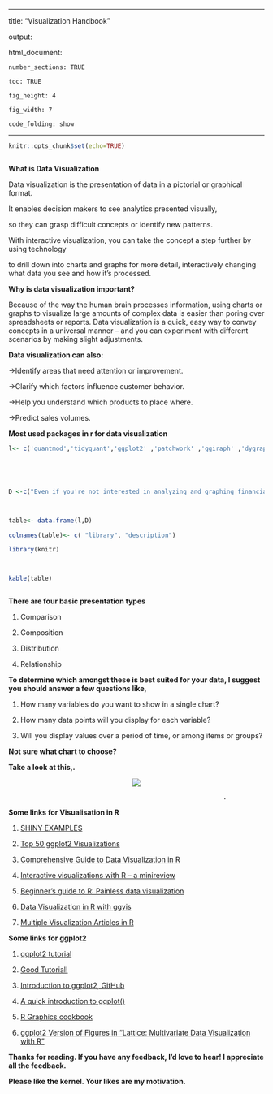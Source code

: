 


---

title: "Visualization Handbook"

output:

  html_document:

    number_sections: TRUE

    toc: TRUE

    fig_height: 4

    fig_width: 7

    code_folding: show

---



```r

knitr::opts_chunk$set(echo=TRUE)



```



                                                                         

                                                                         

                                                                



**What is Data Visualization**



Data visualization is the presentation of data in a pictorial or graphical format. 

It enables decision makers to see analytics presented visually, 

so they can grasp difficult concepts or identify new patterns.

With interactive visualization, you can take the concept a step further by using technology 

to drill down into charts and graphs for more detail, interactively changing what data you see and how it’s processed.



                                                                         

                                                                         

                                                                



**Why is data visualization important?**



Because of the way the human brain processes information, using charts or graphs to visualize large amounts of complex data is easier than poring over spreadsheets or reports. Data visualization is a quick, easy way to convey concepts in a universal manner – and you can experiment with different scenarios by making slight adjustments.



                                                                         

                                                                         

                                                                





**Data visualization can also:**



->Identify areas that need attention or improvement.                                                                                                                                                                                                                        

->Clarify which factors influence customer behavior.                                                                                                                                                                                                                        

->Help you understand which products to place where.                                                                                                                                                                                                                        

->Predict sales volumes.                                                                                                                                                                                                                        



                                                                         

                                                                         

                                                                



**Most used packages in r for data visualization**

```r



l<- c('quantmod','tidyquant','ggplot2' ,'patchwork' ,'ggiraph' ,'dygraphs','googleVis' ,'metricsgraphics','RColorBrewer','shiny','flexdashboard','rcdimple','plotly','highcharter')





D <-c("Even if you're not interested in analyzing and graphing financial investment data, quantmod has easy-to-use functions for importing economic as well as financial data from sources like the Federal Reserve. ","Another financial package that's useful for importing, analyzing and visualizing data, integrating aspects of other popular finance packages as well as tidyverse tools. With thorough documentation.","Powerful, flexible and well-thought-out dataviz package following 'grammar of graphics' syntax to create static graphics, but be prepared for a steep learning curve. ","Easily combine ggplot2 plots and keep the new, merged plot a ggplot2 object. plot_layout() adds ability to set columns, rows, and relative sizes of each component graphic. ","Make ggplot2 plots interactive with this extension's new geom functions such geom_bar_interactive and arguments for tooltips and JavaScript onclicks.","Create HTML/JavaScript graphs of time series - one-line command if your data is an xts object.","Tap into the Google Charts API using R.","R interface to the metricsgraphics JavaScript library for bare-bones line, scatterplot and bar charts. ","Not a designer? RColorBrewer helps you select color pallettes for your visualizations. ","Turn R data into interactive Web applications. I've seen some nice (if sometimes sluggish) apps and it's got many enthusiasts.","If Shiny is too complex and involved for your needs, this package offers a simpler (if somewhat less robust) solution based on R Markdown.","R interface to the dimple JavaScript library with numerous customization options. Good choice for JavaScript bar charts, among others.","R interface to the Plotly JavaScript library that was open-sourced in late 2015. Basic graphs have a distinctive look which may not be for everyone, but it's full-featured, relatively easy to learn (especially if you know ggplot2) and includes a ggplotly() function to turn graphs created with ggplot2 interactive. ","R wrapper for the robust and well documented Highcharts JavaScript library, one of my favorite choices for presentation-quality interactive graphics. The package uses ggplot2-like syntax, including options for handling both long and wide data, and comes with plenty of examples. Note that apaid Highcharts license is needed to use this for commercial or government work (it's free for personal and non-profit projects).")



table<- data.frame(l,D)

colnames(table)<- c( "library", "description")

library(knitr)



kable(table)



```



                                                                         

                                                                         

                                                                



                                                                         

                                                                         

                                                                



**There are four basic presentation types**   



1. Comparison                                                                         

2. Composition                                                                         

3. Distribution                                                                         

4. Relationship                                                                         



                                                                         

                                                                         

                                                                

**To determine which amongst these is best suited for your data, I suggest you should answer a few questions like,**



1. How many variables do you want to show in a single chart?                                                                                                                                                                                                                        

2. How many data points will you display for each variable?                                                                                                                                                                                                                        

3. Will you display values over a period of time, or among items or groups?                                                                                                                                                                                                                        



                                                                         

**Not sure what chart to choose?**                                                                         

**Take a look at this,.**                                                                                                                                                  



                                                                         

                                                                



<center><img src="https://cdn-images-1.medium.com/max/1600/1*JxbqIQmD_E3M3I7Tjo0OqA.jpeg"></center>         



                                                                         

                                                                         

                                                               . 



**Some links for Visualisation in R**                                                                                                                                                                                                                       





1. [SHINY EXAMPLES](https://github.com/rstudio/shiny-examples)                                                                                                                                                                                                                        

2. [Top 50 ggplot2 Visualizations](http://r-statistics.co/Top50-Ggplot2-Visualizations-MasterList-R-Code.html)                                                                                                                                                                                                                        

3. [Comprehensive Guide to Data Visualization in R](https://www.analyticsvidhya.com/blog/2015/07/guide-data-visualization-r/)                                                                                                                                                                                                                        

4. [Interactive visualizations with R – a minireview](https://www.r-bloggers.com/interactive-visualizations-with-r-a-minireview/)                                                                                                                                                                                                                        

5. [Beginner's guide to R: Painless data visualization](https://www.computerworld.com/article/2497304/business-intelligence/business-intelligence-beginner-s-guide-to-r-painless-data-visualization.html)                                                                                                                                                                                                                        

6. [Data Visualization in R with ggvis](https://www.datacamp.com/courses/ggvis-data-visualization-r-tutorial)                                                                                                                                                                                                                        

7. [Multiple Visualization Articles in R](http://www.r-statistics.com/tag/visualization/)                                                                                                                                                                                                                        



                                                                         

                                                                         

                                                                



**Some links for ggplot2**                                                                                                                                                                                                                       



1. [ggplot2 tutorial](http://www.ling.upenn.edu/~joseff/avml2012/)                                                                                                                                                                                                                        

2. [Good Tutorial!](https://github.com/jennybc/ggplot2-tutorial)                                                                                                                                                                                                                                                                                                                                                                                                                                                                                                                                                                                                                                                                        

3. [Introduction to ggplot2, GitHub](https://speakerdeck.com/karthik/introduction-to-ggplot2)                                                                                                                                                                                                                        

4. [A quick introduction to ggplot()](http://www.noamross.net/blog/2012/10/5/ggplot-introduction.html)                                                                                                                                                                                                                        

5. [R Graphics cookbook](http://www.cookbook-r.com/Graphs/index.html)                                                                                                                                                                                                                        

6. [ggplot2 Version of Figures in “Lattice: Multivariate Data Visualization with R”](https://learnr.wordpress.com/2009/06/28/ggplot2-version-of-figures-in-lattice-multivariate-data-visualization-with-r-part-1/)                                                                                                                                                                                                                        



  



**Thanks for reading. If you have any feedback, I'd love to hear! I appreciate all the feedback.**                                                         

**Please like the kernel. Your likes are my motivation.**







                                                                         

                                                                         

                                                                


